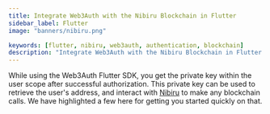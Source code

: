 ```yaml
---
title: Integrate Web3Auth with the Nibiru Blockchain in Flutter
sidebar_label: Flutter
image: "banners/nibiru.png"

keywords: [flutter, nibiru, web3auth, authentication, blockchain]
description: "Integrate Web3Auth with the Nibiru Blockchain in Flutter | Documentation - Web3Auth"
---
```



<SEO
  title="Integrate Web3Auth with the Nibiru Blockchain in Flutter"
  description="Integrate Web3Auth with the Nibiru Blockchain in Flutter | Documentation - Web3Auth"
  image="https://web3auth.io/docs/banners/nibiru.png"
  slug="/connect-blockchain/evm/nibiru/flutter"
/>

While using the Web3Auth Flutter SDK, you get the private key within the user scope after successful
authorization. This private key can be used to retrieve the user's address, and interact with
[Nibiru](https://nibiru.fi/) to make any blockchain calls. We have highlighted a few here for
getting you started quickly on that.

<EVMInteraction />
